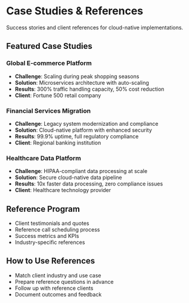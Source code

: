 # Case Studies & References

Success stories and client references for cloud-native implementations.

## Featured Case Studies

### Global E-commerce Platform
- **Challenge**: Scaling during peak shopping seasons
- **Solution**: Microservices architecture with auto-scaling
- **Results**: 300% traffic handling capacity, 50% cost reduction
- **Client**: Fortune 500 retail company

### Financial Services Migration
- **Challenge**: Legacy system modernization and compliance
- **Solution**: Cloud-native platform with enhanced security
- **Results**: 99.9% uptime, full regulatory compliance
- **Client**: Regional banking institution

### Healthcare Data Platform
- **Challenge**: HIPAA-compliant data processing at scale
- **Solution**: Secure cloud-native data pipeline
- **Results**: 10x faster data processing, zero compliance issues
- **Client**: Healthcare technology provider

## Reference Program

- Client testimonials and quotes
- Reference call scheduling process
- Success metrics and KPIs
- Industry-specific references

## How to Use References

- Match client industry and use case
- Prepare reference questions in advance
- Follow up with reference clients
- Document outcomes and feedback
